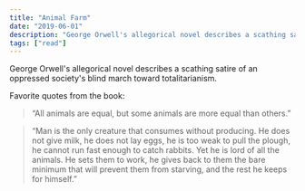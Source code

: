 ```yaml
---
title: "Animal Farm"
date: "2019-06-01"
description: "George Orwell's allegorical novel describes a scathing satire of an oppressed society's blind march toward totalitarianism."
tags: ["read"]
---
```


George Orwell's allegorical novel describes a scathing satire of an oppressed society's blind march toward totalitarianism.

Favorite quotes from the book:

> “All animals are equal, but some animals are more equal than others.”

> “Man is the only creature that consumes without producing. He does not give milk, he does not lay eggs, he is too weak to pull the plough, he cannot run fast enough to catch rabbits. Yet he is lord of all the animals. He sets them to work, he gives back to them the bare minimum that will prevent them from starving, and the rest he keeps for himself.”
